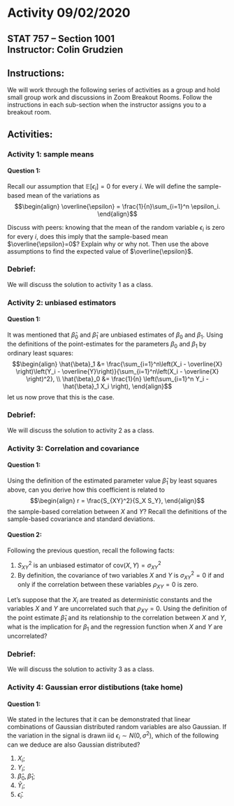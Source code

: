 # Activity 09/02/2020

## STAT 757 -- Section 1001 <br> Instructor: Colin Grudzien<br>

## Instructions:
We will work through the following series of activities as a group and hold small group work and discussions in Zoom Breakout Rooms.  Follow the instructions in each sub-section when the instructor assigns you to a breakout room.

## Activities:


### Activity 1: sample means

#### Question 1:
Recall our assumption that $\mathbb{E}\left[\epsilon_i\right]=0$ for every $i$.  We will define the sample-based mean of the variations as
$$\begin{align}
\overline{\epsilon} = \frac{1}{n}\sum_{i=1}^n \epsilon_i.
\end{align}$$

Discuss with peers: knowing that the mean of the random variable $\epsilon_i$ is zero for every $i$, does this imply that the sample-based mean $\overline{\epsilon}=0$?  Explain why or why not.  Then use the above assumptions to find the expected value of $\overline{\epsilon}$.



### Debrief:
We will discuss the solution to activity 1 as a class.


### Activity 2: unbiased estimators

#### Question 1:
It was mentioned that $\hat{\beta}_0$ and $\hat{\beta}_1$ are unbiased estimates of $\beta_0$ and $\beta_1$. Using the definitions of the point-estimates for the parameters $\beta_0$ and $\beta_1$ by ordinary least squares:
$$\begin{align}
  \hat{\beta}_1 &= \frac{\sum_{i=1}^n\left(X_i - \overline{X} \right)\left(Y_i - \overline{Y}\right)}{\sum_{i=1}^n\left(X_i - \overline{X} \right)^2}, \\
  \hat{\beta}_0 &= \frac{1}{n} \left(\sum_{i=1}^n Y_i - \hat{\beta}_1 X_i \right),
  \end{align}$$
let us now prove that this is the case.


### Debrief:
We will discuss the solution to activity 2 as a class.

### Activity 3: Correlation and covariance

#### Question 1:

Using the definition of the estimated parameter value $\hat{\beta}_1$ by least squares above, can you derive how this coefficient is related to 
$$\begin{align}
r = \frac{S_{XY}^2}{S_X S_Y},
\end{align}$$
the sample-based correlation between $X$ and $Y$?  Recall the definitions of the sample-based covariance and standard deviations.



#### Question 2:
Following the previous question, recall the following facts:
 
 1. $S_{XY}^2$ is an unbiased estimator of $\mathrm{cov}(X,Y) = \sigma_{XY}^2$
 2. By definition, the covariance of two variables $X$ and $Y$ is $\sigma_{XY}^2 = 0$ if and only if the correlation between these variables $\rho_{XY}=0$ is zero.

Let's suppose that the $X_i$ are treated as deterministic constants and the variables $X$ and $Y$ are uncorrelated such that $\rho_{XY}=0$.  Using the definition of the point estimate $\hat{\beta}_1$ and its relationship to the correlation between $X$ and $Y$, what is the implication for $\beta_1$ and the regression function when $X$ and $Y$ are uncorrelated?


### Debrief:
We will discuss the solution to activity 3 as a class.

### Activity 4: Gaussian error distibutions (take home)

#### Question 1: 
We stated in the lectures that it can be demonstrated that linear combinations of Gaussian distributed random variables are also Gaussian.  If the variation in the signal is drawn iid $\epsilon_i \sim N(0,\sigma^2)$, which of the following can we deduce are also Gaussian distributed?

 1. $X_i$;
 2. $Y_i$;
 3. $\hat{\beta}_0, \hat{\beta}_1$;
 4. $\hat{Y}_i$;
 5. $\hat{\epsilon}_i$.

